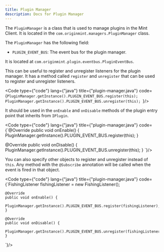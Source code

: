 ```yaml
---
title: Plugin Manager
description: Docs for Plugin Manager
---
```



The `PluginManager` is a class that is used to manage plugins in the Mint Client.
It is located in the `com.originmint.managers.PluginManager` class.

The `PluginManager` has the following field:
- `PLUGIN_EVENT_BUS`: The event bus for the plugin manager.

It is located at `com.originmint.plugin.eventbus.PluginEventBus`.

This can be useful to register and unregister listeners for the plugin manager.
It has a method called `register` and `unregister` that can be used to register and unregister listeners.

<Code type={"code"} lang={"java"} title={"plugin-manager.java"} code={`PluginManager.getInstance().PLUGIN_EVENT_BUS.register(this);
PluginManager.getInstance().PLUGIN_EVENT_BUS.unregister(this);
`}/>

It should be used in the `onEnable` and `onDisable` methods of the plugin entry point that inherits from `IPlugin`.

<Code type={"code"} lang={"java"} title={"plugin-manager.java"} code={`@Override
public void onEnable() {
    PluginManager.getInstance().PLUGIN_EVENT_BUS.register(this);
}

@Override
public void onDisable() {
    PluginManager.getInstance().PLUGIN_EVENT_BUS.unregister(this);
}
`}/>

You can also specify other objects to register and unregister instead of `this`.
Any method with the `@Subscribe` annotation will be called when the event is fired in that object.

<Code type={"code"} lang={"java"} title={"plugin-manager.java"} code={`FishingListener fishingListener = new FishingListener();

    @Override
    public void onEnable() {
        PluginManager.getInstance().PLUGIN_EVENT_BUS.register(fishingListener);
    }

    @Override
    public void onDisable() {
        PluginManager.getInstance().PLUGIN_EVENT_BUS.unregister(fishingListener);
    }
`}/>
